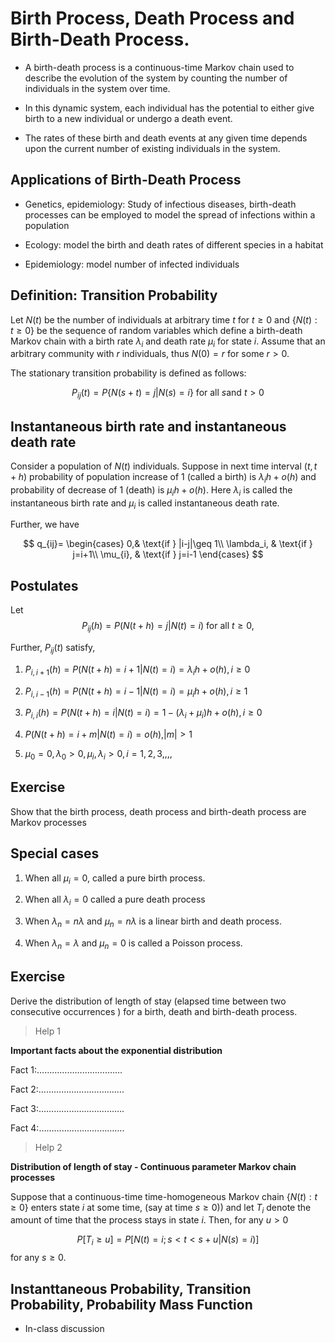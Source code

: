 # Birth Process, Death Process and Birth-Death Process.

- A birth-death process is a continuous-time Markov chain used to describe the evolution of the system by counting the number of individuals in the system over time. 

- In this dynamic system, each individual has the potential to either give birth to a new individual or undergo a death event. 

- The rates of these birth and death events at any given time depends upon the current number of existing individuals in the system.

## Applications of Birth-Death Process

- Genetics, epidemiology: Study of infectious diseases, birth-death processes can be employed to model the spread of infections within a population

- Ecology:  model the birth and death rates of different species in a habitat

- Epidemiology: model number of infected individuals 

## Definition: Transition Probability

<!--https://www.sciencedirect.com/science/article/pii/S0895717711005541-->

Let $N(t)$ be the number of individuals at arbitrary time $t$ for $t \geq 0$ and $\{N(t): t \geq 0\}$ be the sequence of random variables which define a birth-death Markov chain with a birth rate $\lambda_i$ and death rate $\mu_i$ for state $i$. Assume that an arbitrary community with $r$ individuals, thus $N(0) = r$ for some $r > 0$.


The stationary transition probability is defined as follows:

$$P_{ij}(t) = P\{N(s+t) = j|N(s) = i\} \text{ for all } s \text{and } t>0$$

## Instantaneous birth rate and instantaneous death rate

Consider a population of $N(t)$ individuals. Suppose in next time interval $(t, t+h)$ probability of population increase of 1 (called a birth) is $\lambda_ih + o(h)$ and probability of decrease of 1 (death) is $\mu_ih + o(h)$. Here $\lambda_i$ is called the instantaneous birth rate and $\mu_i$ is called instantaneous death rate.

Further, we have

$$
    q_{ij}= 
\begin{cases}
    0,& \text{if } |i-j|\geq 1\\
    \lambda_i, & \text{if } j=i+1\\
    \mu_{i},              & \text{if } j=i-1
\end{cases}
$$


## Postulates

Let $$P_{ij}(h) = P(N(t+h) = j|N(t) = i)\text{ for all }t \geq 0,$$

Further, $P_{ij}(t)$ satisfy,

1. $P_{i, i+1}(h) = P(N(t+h) = i+1|N(t)=i) = \lambda_ih + o(h), i \geq 0$

2. $P_{i, i-1}(h)=P(N(t+h) = i-1|N(t)=i) = \mu_ih + o(h), i \geq 1$

3. $P_{i, i}(h)= P(N(t+h) = i|N(t)=i) = 1- (\lambda_i + \mu_i)h + o(h), i \geq 0$

4. $P(N(t+h) = i+m|N(t)=i) = o(h), |m| > 1$

5. $\mu_0 = 0, \lambda_0 > 0, \mu_i, \lambda_i > 0, i=1, 2, 3,,,,$



## Exercise 

Show that the birth process, death process and birth-death process  are  Markov processes

## Special cases

1. When all $\mu_i = 0$, called a pure birth process.

2. When all $\lambda_i = 0$ called a pure death process

3. When $\lambda_n = n\lambda$ and $\mu_n = n\lambda$ is a linear birth and death process.

4. When $\lambda_n = \lambda$ and $\mu_n = 0$ is called a Poisson process.

## Exercise

Derive the distribution of length of stay (elapsed time between two consecutive occurrences ) for a birth, death and birth-death process.

> Help 1

**Important facts about the exponential distribution**

Fact 1:..................................

Fact 2:..................................

Fact 3:..................................

Fact 4:..................................


> Help 2

**Distribution of length of stay - Continuous parameter Markov chain processes**


Suppose that a continuous-time time-homogeneous Markov chain $\{N(t): t \geq 0\}$ enters state $i$ at some time, (say at time $s \geq 0$)) and let $T_i$ denote the amount of time that the process stays in state $i$. Then, for any $u > 0$

$$P[T_i \geq u] = P[N(t)=i; s < t < s+u|N(s)=i)]$$ for any $s \geq 0$.

## Instanttaneous Probability, Transition Probability, Probability Mass Function

- In-class discussion
